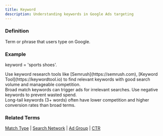 ```yaml
---
title: Keyword
description: Understanding keywords in Google Ads targeting
---
```



### Definition
Term or phrase that users type on Google.

### Example
keyword = 'sports shoes'.

<Aside type="tip">
Use keyword research tools like [Semrush](https://semrush.com), [Keyword Tool](https://keywordtool.io) to find relevant keywords with good search volume and manageable competition.
</Aside>

<Aside type="caution">
Broad match keywords can trigger ads for irrelevant searches. Use negative keywords to prevent wasted spend.
</Aside>

<Aside type="note">
Long-tail keywords (3+ words) often have lower competition and higher conversion rates than broad terms.
</Aside>

### Related Terms
[Match Type](/targeting/match-type) | [Search Network](/formats-networks/search-network) | [Ad Group](/structure/ad-group) | [CTR](/metrics/ctr)